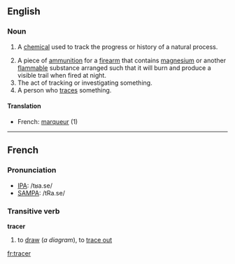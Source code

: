 ==English==

===Noun===
{{en-noun-reg}}

# {{chemistry}} A [[chemical]] used to track the progress or history of a natural process.
# A piece of [[ammunition]] for a [[firearm]] that contains [[magnesium]] or another [[flammable]] substance arranged such that it will burn and produce a visible trail when fired at night.
#The act of tracking or investigating something.
#A person who [[trace]]s something.

====Translation====
*French: [[marqueur]] {{m}} (1)

----
==French==

===Pronunciation===
*[[w:IPA|IPA]]: /tʁa.se/
*[[w:SAMPA|SAMPA]]: /tRa.se/

===Transitive verb===
'''tracer'''

#to [[draw]] (''a diagram''), to [[trace out]]
<!--there are more senses that could be added-->

[[fr:tracer]]